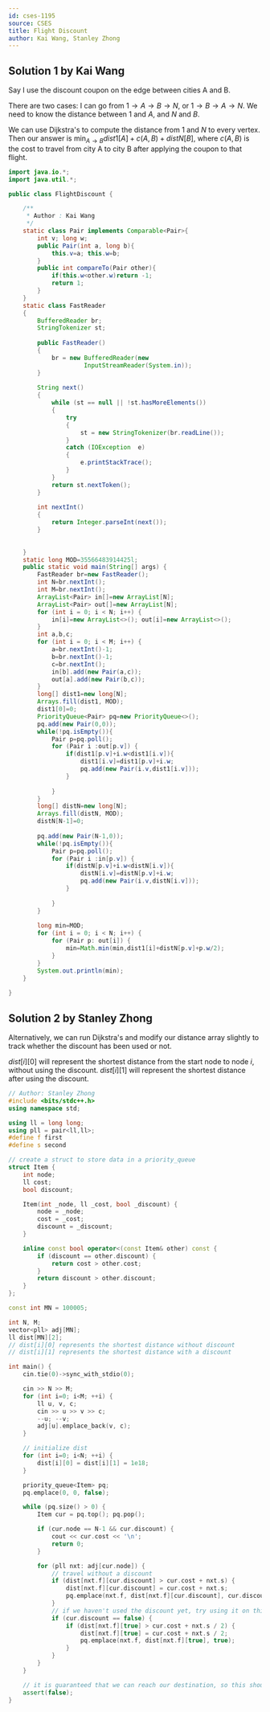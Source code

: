 ```yaml
---
id: cses-1195
source: CSES
title: Flight Discount
author: Kai Wang, Stanley Zhong
---
```


## Solution 1 by Kai Wang

Say I use the discount coupon on the edge between cities A and B.

There are two cases: I can go from $1\rightarrow A\rightarrow B\rightarrow N$, or $1\rightarrow B\rightarrow A\rightarrow N$. We need to know the distance between $1$ and $A$, and $N$ and $B$.

We can use Dijkstra's to compute the distance from $1$ and $N$ to every vertex. Then our answer is $\text{min}_{A\rightarrow B} dist1[A]+c(A,B)+distN[B]$, where $c(A,B)$ is the cost to travel from city A to city B after applying the coupon to that flight.

```java
import java.io.*; 
import java.util.*;

public class FlightDiscount {

    /**
     * Author : Kai Wang
     */
    static class Pair implements Comparable<Pair>{
        int v; long w;
        public Pair(int a, long b){
            this.v=a; this.w=b;
        }
        public int compareTo(Pair other){
            if(this.w<other.w)return -1;
            return 1;
        }
    }
    static class FastReader 
    { 
        BufferedReader br; 
        StringTokenizer st; 
  
        public FastReader() 
        { 
            br = new BufferedReader(new
                     InputStreamReader(System.in)); 
        } 
  
        String next() 
        { 
            while (st == null || !st.hasMoreElements()) 
            { 
                try
                { 
                    st = new StringTokenizer(br.readLine()); 
                } 
                catch (IOException  e) 
                { 
                    e.printStackTrace(); 
                } 
            } 
            return st.nextToken(); 
        } 
  
        int nextInt() 
        { 
            return Integer.parseInt(next()); 
        } 
  
        
    } 
    static long MOD=35566483914425l;
    public static void main(String[] args) {
        FastReader br=new FastReader();
        int N=br.nextInt();
        int M=br.nextInt();
        ArrayList<Pair> in[]=new ArrayList[N];
        ArrayList<Pair> out[]=new ArrayList[N];
        for (int i = 0; i < N; i++) {
            in[i]=new ArrayList<>(); out[i]=new ArrayList<>();
        }
        int a,b,c;
        for (int i = 0; i < M; i++) {
            a=br.nextInt()-1;
            b=br.nextInt()-1;
            c=br.nextInt();
            in[b].add(new Pair(a,c));
            out[a].add(new Pair(b,c));
        }
        long[] dist1=new long[N];
        Arrays.fill(dist1, MOD);
        dist1[0]=0;
        PriorityQueue<Pair> pq=new PriorityQueue<>();
        pq.add(new Pair(0,0));
        while(!pq.isEmpty()){
            Pair p=pq.poll();
            for (Pair i :out[p.v]) {
                if(dist1[p.v]+i.w<dist1[i.v]){
                    dist1[i.v]=dist1[p.v]+i.w;
                    pq.add(new Pair(i.v,dist1[i.v]));
                }
                
            }
        }
        long[] distN=new long[N];
        Arrays.fill(distN, MOD);
        distN[N-1]=0;
        
        pq.add(new Pair(N-1,0));
        while(!pq.isEmpty()){
            Pair p=pq.poll();
            for (Pair i :in[p.v]) {
                if(distN[p.v]+i.w<distN[i.v]){
                    distN[i.v]=distN[p.v]+i.w;
                    pq.add(new Pair(i.v,distN[i.v]));
                }
                
            }
        }
        
        long min=MOD;
        for (int i = 0; i < N; i++) {
            for (Pair p: out[i]) {
                min=Math.min(min,dist1[i]+distN[p.v]+p.w/2);
            }
        }
        System.out.println(min);
    }
    
}
```

## Solution 2 by Stanley Zhong
Alternatively, we can run Dijkstra's and modify our distance array slightly to track whether the discount has been used or not.

$dist[i][0]$ will represent the shortest distance from the start node to node $i$, without using the discount. $dist[i][1]$ will represent the shortest distance after using the discount.

```cpp
// Author: Stanley Zhong
#include <bits/stdc++.h>
using namespace std;

using ll = long long;
using pll = pair<ll,ll>;
#define f first
#define s second

// create a struct to store data in a priority_queue
struct Item {
    int node;
    ll cost;
    bool discount;

    Item(int _node, ll _cost, bool _discount) {
        node = _node;
        cost = _cost;
        discount = _discount;
    }

    inline const bool operator<(const Item& other) const {
        if (discount == other.discount) {
            return cost > other.cost;
        }
        return discount > other.discount;
    }
};

const int MN = 100005;

int N, M;
vector<pll> adj[MN];
ll dist[MN][2];
// dist[i][0] represents the shortest distance without discount
// dist[i][1] represents the shortest distance with a discount

int main() {
    cin.tie(0)->sync_with_stdio(0);

    cin >> N >> M;
    for (int i=0; i<M; ++i) {
        ll u, v, c;
        cin >> u >> v >> c;
        --u; --v;
        adj[u].emplace_back(v, c);
    }

    // initialize dist
    for (int i=0; i<N; ++i) {
        dist[i][0] = dist[i][1] = 1e18;
    }

    priority_queue<Item> pq;
    pq.emplace(0, 0, false);

    while (pq.size() > 0) {
        Item cur = pq.top(); pq.pop();

        if (cur.node == N-1 && cur.discount) {
            cout << cur.cost << '\n';
            return 0;
        }

        for (pll nxt: adj[cur.node]) {
            // travel without a discount
            if (dist[nxt.f][cur.discount] > cur.cost + nxt.s) {
                dist[nxt.f][cur.discount] = cur.cost + nxt.s;
                pq.emplace(nxt.f, dist[nxt.f][cur.discount], cur.discount);
            }
            // if we haven't used the discount yet, try using it on this edge
            if (cur.discount == false) {
                if (dist[nxt.f][true] > cur.cost + nxt.s / 2) {
                    dist[nxt.f][true] = cur.cost + nxt.s / 2;
                    pq.emplace(nxt.f, dist[nxt.f][true], true);
                }
            }
        }
    }

    // it is guaranteed that we can reach our destination, so this should never happen
    assert(false);
}
```